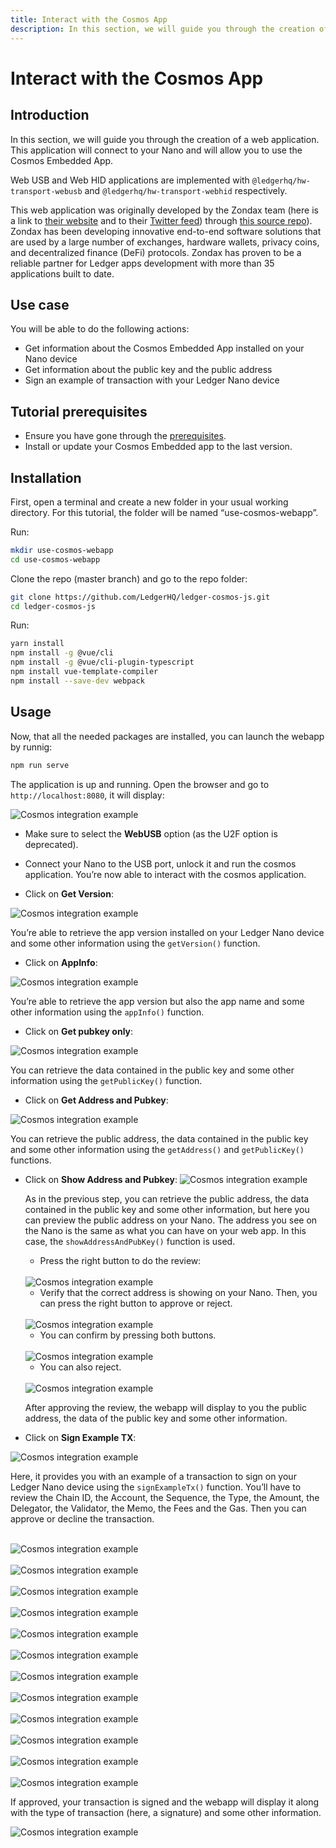 ```yaml
---
title: Interact with the Cosmos App
description: In this section, we will guide you through the creation of a web application. This application will connect to your Nano and will allow you to use the Cosmos Embedded App. 
---
```



# Interact with the Cosmos App

## Introduction 

In this section, we will guide you through the creation of a web application. This application will connect to your Nano and will allow you to use the Cosmos Embedded App. 
 
Web USB and Web HID applications are implemented with `@ledgerhq/hw-transport-webusb` and `@ledgerhq/hw-transport-webhid`  respectively.

This web application was originally developed by the Zondax team (here is a link to [their website](https://zondax.ch/) and to their [Twitter feed](https://twitter.com/_zondax_)) through [this source repo](https://github.com/cosmos/ledger-cosmos-js.git)). Zondax has been developing innovative end-to-end software solutions that are used by a large number of exchanges, hardware wallets, privacy coins, and decentralized finance (DeFi) protocols. Zondax has proven to be a reliable partner for Ledger apps development with more than 35 applications built to date.

## Use case

You will be able to do the following actions:

- Get information about the Cosmos Embedded App installed on your Nano device
- Get information about the public key and the public address
- Sign an example of transaction with your Ledger Nano device

## Tutorial prerequisites

- Ensure you have gone through the [prerequisites](../getting-started#prerequisites).
- Install or update your Cosmos Embedded app to the last version.

## Installation

First, open a terminal and create a new folder in your usual working directory. For this tutorial, the folder will be named “use-cosmos-webapp”.

Run:
```bash copy
mkdir use-cosmos-webapp
cd use-cosmos-webapp
```

Clone the repo (master branch) and go to the repo folder:
```bash copy
git clone https://github.com/LedgerHQ/ledger-cosmos-js.git
cd ledger-cosmos-js
```

Run:
```bash copy
yarn install 
npm install -g @vue/cli 
npm install -g @vue/cli-plugin-typescript
npm install vue-template-compiler
npm install --save-dev webpack
```


## Usage

Now, that all the needed packages are installed, you can launch the webapp by runnig:
```bash copy
npm run serve
```

The application is up and running. Open the browser and go to `http://localhost:8080`, it will display:

![Cosmos integration example](/device-interaction/cosmos-01.png)

- Make sure to select the **WebUSB** option (as the U2F option is deprecated). 

- Connect your Nano to the USB port, unlock it and run the cosmos application. You’re now able to interact with the cosmos application.

- Click on **Get Version**:

<Zoom>
	<img
	  alt="Cosmos integration example"
	  src="/connectivity/cosmos-02.png"
	/>
</Zoom>


You’re able to retrieve the app version installed on your Ledger Nano device and some other information using the `getVersion()` function.

- Click on **AppInfo**:

<Zoom>
	<img
	  alt="Cosmos integration example"
	  src="/connectivity/cosmos-03.png"
	/>
</Zoom>

You’re able to retrieve the app version but also the app name and some other information using the `appInfo()` function.

- Click on **Get pubkey only**:

<Zoom>
	<img
	  alt="Cosmos integration example"
	  src="/connectivity/cosmos-04.png"
	/>
</Zoom>

You can retrieve the data contained in the public key and some other information using the `getPublicKey()` function.

- Click on **Get Address and Pubkey**:

<Zoom>
	<img
	  alt="Cosmos integration example"
	  src="/connectivity/cosmos-05.png"
	/>
</Zoom>


You can retrieve the public address, the data contained in the public key and some other information using the `getAddress()` and `getPublicKey()` functions.

- Click on **Show Address and Pubkey**:
	<Zoom>
		<img
		  alt="Cosmos integration example"
		  src="/connectivity/cosmos-06.png"
		/>
	</Zoom>


	As in the previous step, you can retrieve the public address, the data contained in the public key and some other information, but here you can preview the public address on your Nano. The address you see on the Nano is the same as what you can have on your web app. In this case, the `showAddressAndPubKey()` function is used.

	- Press the right button to do the review:

	<br/>
	<div className="center">
	  <img src="/connectivity/please-review-cosmos.png" alt="Cosmos integration example"/>
	</div>

	- Verify that the correct address is showing on your Nano. Then, you can press the right button to approve or reject.
	<br/>
	<div className="center">
	  <img src="/connectivity/address-cosmos.png" alt="Cosmos integration example"/>
	</div>

	- You can confirm by pressing both buttons.
	<br/>
	<div className="center">
	  <img src="/connectivity/approve-cosmos.png" alt="Cosmos integration example"/>
	</div>

	- You can also reject.
	<br/>
	<div className="center">
	  <img src="/connectivity/reject-cosmos.png" alt="Cosmos integration example"/>
	</div>

	After approving the review, the webapp will display to you the public address, the data of the public key and some other information.

- Click on **Sign Example TX**: 

![Cosmos integration example](/device-interaction/cosmos-07.png)

Here, it provides you with an example of a transaction to sign on your Ledger Nano device using the `signExampleTx()` function. You’ll have to review the Chain ID, the Account, the Sequence, the Type, the Amount, the Delegator, the Validator, the Memo, the Fees and the Gas. Then you can approve or decline the transaction. 

<br/>
<div className="center">
	<img src="/connectivity/please-review-cosmos.png" alt="Cosmos integration example"/>
</div>

<br/>
<div className="center">
	<img src="/connectivity/chain-id-cosmos.png" alt="Cosmos integration example"/>
</div>

<br/>
<div className="center">
	<img src="/connectivity/account-cosmos.png" alt="Cosmos integration example"/>
</div>

<br/>
<div className="center">
	<img src="/connectivity/sequence-cosmos.png" alt="Cosmos integration example"/>
</div>

<br/>
<div className="center">
	<img src="/connectivity/type-cosmos.png" alt="Cosmos integration example"/>
</div>

<br/>
<div className="center">
	<img src="/connectivity/amount-cosmos.png" alt="Cosmos integration example"/>
</div>

<br/>
<div className="center">
	<img src="/connectivity/delegator-cosmos.png" alt="Cosmos integration example"/>
</div>

<br/>
<div className="center">
	<img src="/connectivity/validator-cosmos.png" alt="Cosmos integration example"/>
</div>

<br/>
<div className="center">
	<img src="/connectivity/memo-cosmos.png" alt="Cosmos integration example"/>
</div>

<br/>
<div className="center">
	<img src="/connectivity/fee-cosmos.png" alt="Cosmos integration example"/>
</div>

<br/>
<div className="center">
	<img src="/connectivity/gas-cosmos.png" alt="Cosmos integration example"/>
</div>

<br/>
<div className="center">
	<img src="/connectivity/approve-cosmos.png" alt="Cosmos integration example"/>
</div>


If approved, your transaction is signed and the webapp will display it along with the type of transaction (here, a signature) and some other information.

![Cosmos integration example](/device-interaction/cosmos-08.png)


